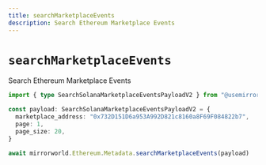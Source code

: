 ```yaml
---
title: searchMarketplaceEvents
description: Search Ethereum Marketplace Events
---
```


# `searchMarketplaceEvents`

Search Ethereum Marketplace Events

```ts
import { type SearchSolanaMarketplaceEventsPayloadV2 } from "@usemirrorworld/web3.js"

const payload: SearchSolanaMarketplaceEventsPayloadV2 = {
  marketplace_address: "0x732D151D6a953A992D821c8160a8F69F084822b7",
  page: 1,
  page_size: 20,
}

await mirrorworld.Ethereum.Metadata.searchMarketplaceEvents(payload)
```
